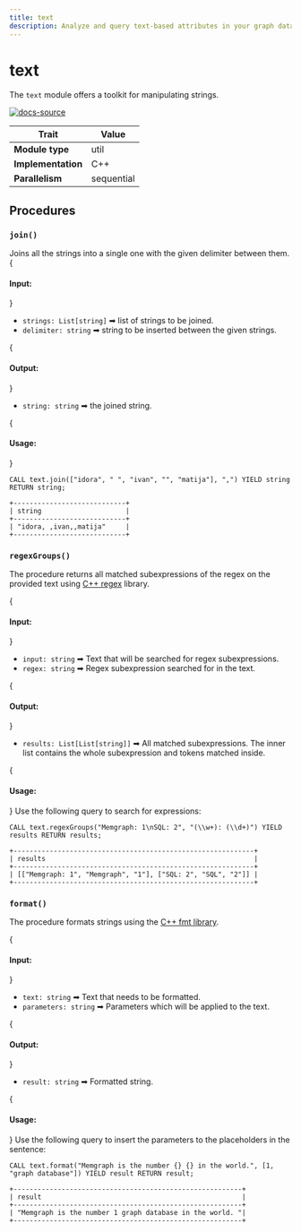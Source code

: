 ```yaml
---
title: text
description: Analyze and query text-based attributes in your graph data with Memgraph's Text class. Do take a look at our documentation and expert guidance to enhance your text-based analysis and search capabilities.
---
```



# text



The `text` module offers a toolkit for manipulating strings.

[![docs-source](https://img.shields.io/badge/source-text-FB6E00?logo=github&style=for-the-badge)](https://github.com/memgraph/mage/tree/main/cpp/text_module)

| Trait               | Value                                                 |
| ------------------- | ----------------------------------------------------- |
| **Module type**     | util  |
| **Implementation**  | C++        |
| **Parallelism**     | sequential |

## Procedures

### `join()`

Joins all the strings into a single one with the given delimiter between them.
{<h4> Input: </h4>}

- `strings: List[string]` ➡ list of strings to be joined.
- `delimiter: string` ➡ string to be inserted between the given strings.

{<h4> Output: </h4>}

- `string: string` ➡ the joined string.

{<h4> Usage: </h4>}

```cypher
CALL text.join(["idora", " ", "ivan", "", "matija"], ",") YIELD string RETURN string;
```

```plaintext
+----------------------------+
| string                     |
+----------------------------+
| "idora, ,ivan,,matija"     |
+----------------------------+
```

### `regexGroups()`

The procedure returns all matched subexpressions of the regex on the provided text using [C++ regex](https://en.cppreference.com/w/cpp/regex) library.

{<h4> Input: </h4>}

- `input: string` ➡ Text that will be searched for regex subexpressions.
- `regex: string` ➡ Regex subexpression searched for in the text. 

{<h4> Output: </h4>}

- `results: List[List[string]]` ➡ All matched subexpressions. The inner list contains the whole subexpression and tokens matched inside.

{<h4> Usage: </h4>}
Use the following query to search for expressions: 

```cypher
CALL text.regexGroups("Memgraph: 1\nSQL: 2", "(\\w+): (\\d+)") YIELD results RETURN results;
```

```plaintext
+------------------------------------------------------------+
| results                                                    |
+------------------------------------------------------------+
| [["Memgraph: 1", "Memgraph", "1"], ["SQL: 2", "SQL", "2"]] |
+------------------------------------------------------------+
```

### `format()`

The procedure formats strings using the [C++ fmt library](https://github.com/fmtlib/fmt).

{<h4> Input: </h4>}

- `text: string` ➡ Text that needs to be formatted.
- `parameters: string` ➡ Parameters which will be applied to the text.

{<h4> Output: </h4>}

- `result: string` ➡ Formatted string.

{<h4> Usage: </h4>}
Use the following query to insert the parameters to the placeholders in the sentence:

```cypher
CALL text.format("Memgraph is the number {} {} in the world.", [1, "graph database"]) YIELD result RETURN result;
```

```plaintext
+---------------------------------------------------------+
| result                                                  |
+---------------------------------------------------------+
| "Memgraph is the number 1 graph database in the world. "|
+---------------------------------------------------------+
```
